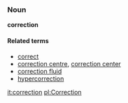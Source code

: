 ===Noun===
'''correction'''

====Related terms====
*[[correct]]
*[[correction centre]], [[correction center]]
*[[correction fluid]]
*[[hypercorrection]]

[[it:correction]]
[[pl:Correction]]